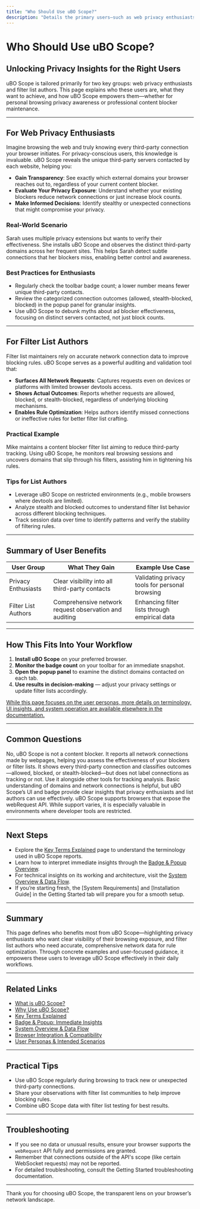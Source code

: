 ```yaml
---
title: "Who Should Use uBO Scope?"
description: "Details the primary users—such as web privacy enthusiasts and filter list authors. Explains what each group stands to gain, with examples for both personal browsing and professional list maintenance."
---
```


# Who Should Use uBO Scope?

## Unlocking Privacy Insights for the Right Users

uBO Scope is tailored primarily for two key groups: web privacy enthusiasts and filter list authors. This page explains who these users are, what they want to achieve, and how uBO Scope empowers them—whether for personal browsing privacy awareness or professional content blocker maintenance.

---

## For Web Privacy Enthusiasts

Imagine browsing the web and truly knowing every third-party connection your browser initiates. For privacy-conscious users, this knowledge is invaluable. uBO Scope reveals the unique third-party servers contacted by each website, helping you:

- **Gain Transparency**: See exactly which external domains your browser reaches out to, regardless of your current content blocker.
- **Evaluate Your Privacy Exposure**: Understand whether your existing blockers reduce network connections or just increase block counts.
- **Make Informed Decisions**: Identify stealthy or unexpected connections that might compromise your privacy.

### Real-World Scenario

Sarah uses multiple privacy extensions but wants to verify their effectiveness. She installs uBO Scope and observes the distinct third-party domains across her frequent sites. This helps Sarah detect subtle connections that her blockers miss, enabling better control and awareness.

### Best Practices for Enthusiasts

- Regularly check the toolbar badge count; a lower number means fewer unique third-party contacts.
- Review the categorized connection outcomes (allowed, stealth-blocked, blocked) in the popup panel for granular insights.
- Use uBO Scope to debunk myths about ad blocker effectiveness, focusing on distinct servers contacted, not just block counts.

---

## For Filter List Authors

Filter list maintainers rely on accurate network connection data to improve blocking rules. uBO Scope serves as a powerful auditing and validation tool that:

- **Surfaces All Network Requests**: Captures requests even on devices or platforms with limited browser devtools access.
- **Shows Actual Outcomes**: Reports whether requests are allowed, blocked, or stealth-blocked, regardless of underlying blocking mechanisms.
- **Enables Rule Optimization**: Helps authors identify missed connections or ineffective rules for better filter list crafting.

### Practical Example

Mike maintains a content blocker filter list aiming to reduce third-party tracking. Using uBO Scope, he monitors real browsing sessions and uncovers domains that slip through his filters, assisting him in tightening his rules.

### Tips for List Authors

- Leverage uBO Scope on restricted environments (e.g., mobile browsers where devtools are limited).
- Analyze stealth and blocked outcomes to understand filter list behavior across different blocking techniques.
- Track session data over time to identify patterns and verify the stability of filtering rules.

---

## Summary of User Benefits

| User Group           | What They Gain                                         | Example Use Case                                    |
|----------------------|-------------------------------------------------------|----------------------------------------------------|
| Privacy Enthusiasts   | Clear visibility into all third-party contacts        | Validating privacy tools for personal browsing     |
| Filter List Authors   | Comprehensive network request observation and auditing| Enhancing filter lists through empirical data      |

---

## How This Fits Into Your Workflow

1. **Install uBO Scope** on your preferred browser.
2. **Monitor the badge count** on your toolbar for an immediate snapshot.
3. **Open the popup panel** to examine the distinct domains contacted on each tab.
4. **Use results in decision-making** — adjust your privacy settings or update filter lists accordingly.

<u>While this page focuses on the user personas, more details on terminology, UI insights, and system operation are available elsewhere in the documentation.</u>

---

## Common Questions

<AccordionGroup title="Frequently Asked Questions">
<Accordion title="Is uBO Scope an ad blocker?">
No, uBO Scope is not a content blocker. It reports all network connections made by webpages, helping you assess the effectiveness of your blockers or filter lists.
</Accordion>
<Accordion title="Can uBO Scope tell me which connections are tracking me?">
It shows every third-party connection and classifies outcomes—allowed, blocked, or stealth-blocked—but does not label connections as tracking or not. Use it alongside other tools for tracking analysis.
</Accordion>
<Accordion title="Do I need technical expertise to use uBO Scope?">
Basic understanding of domains and network connections is helpful, but uBO Scope’s UI and badge provide clear insights that privacy enthusiasts and list authors can use effectively.
</Accordion>
<Accordion title="Can I use uBO Scope on mobile browsers?">
uBO Scope supports browsers that expose the webRequest API. While support varies, it is especially valuable in environments where developer tools are restricted.
</Accordion>
</AccordionGroup>

---

## Next Steps

- Explore the [Key Terms Explained](/overview/core-concepts/terminology) page to understand the terminology used in uBO Scope reports.
- Learn how to interpret immediate insights through the [Badge & Popup Overview](/overview/core-concepts/badge-and-popup-overview).
- For technical insights on its working and architecture, visit the [System Overview & Data Flow](/overview/how-it-works-and-architecture/system-overview).
- If you’re starting fresh, the [System Requirements] and [Installation Guide] in the Getting Started tab will prepare you for a smooth setup.

---

## Summary
This page defines who benefits most from uBO Scope—highlighting privacy enthusiasts who want clear visibility of their browsing exposure, and filter list authors who need accurate, comprehensive network data for rule optimization. Through concrete examples and user-focused guidance, it empowers these users to leverage uBO Scope effectively in their daily workflows.


---

## Related Links
- [What is uBO Scope?](/overview/introduction-and-purpose/product-mission)
- [Why Use uBO Scope?](/overview/introduction-and-purpose/value-proposition)
- [Key Terms Explained](/overview/core-concepts/terminology)
- [Badge & Popup: Immediate Insights](/overview/core-concepts/badge-and-popup-overview)
- [System Overview & Data Flow](/overview/how-it-works-and-architecture/system-overview)
- [Browser Integration & Compatibility](/overview/how-it-works-and-architecture/integration-and-browser-support)
- [User Personas & Intended Scenarios](/overview/intended-users-and-scenarios/user-personas)

---

## Practical Tips
- Use uBO Scope regularly during browsing to track new or unexpected third-party connections.
- Share your observations with filter list communities to help improve blocking rules.
- Combine uBO Scope data with filter list testing for best results.


---

## Troubleshooting
- If you see no data or unusual results, ensure your browser supports the `webRequest` API fully and permissions are granted.
- Remember that connections outside of the API's scope (like certain WebSocket requests) may not be reported.
- For detailed troubleshooting, consult the Getting Started troubleshooting documentation.


---

Thank you for choosing uBO Scope, the transparent lens on your browser’s network landscape.